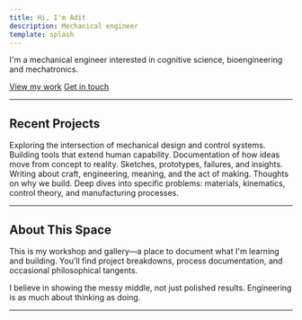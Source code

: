 ```yaml
---
title: Hi, I'm Adit
description: Mechanical engineer
template: splash
---
```



<div class="hero">

I'm a mechanical engineer interested in cognitive science, bioengineering and mechatronics.

<div class="actions">
  <a href="/projects/neurosteady">View my work</a>
  <a href="mailto:adit.bhargava@mail.utoronto.ca" data-variant="minimal">Get in touch</a>
</div>

</div>

---

## Recent Projects

<CardGrid>
  <Card title="Precision Mechanisms">
    Exploring the intersection of mechanical design and control systems. Building tools that extend human capability.
  </Card>
  
  <Card title="Creative Process">
    Documentation of how ideas move from concept to reality. Sketches, prototypes, failures, and insights.
  </Card>
  
  <Card title="Philosophical Notes">
    Writing about craft, engineering, meaning, and the act of making. Thoughts on why we build.
  </Card>
  
  <Card title="Technical Writing">
    Deep dives into specific problems: materials, kinematics, control theory, and manufacturing processes.
  </Card>
</CardGrid>

---

## About This Space

This is my workshop and gallery—a place to document what I'm learning and building. You'll find project breakdowns, process documentation, and occasional philosophical tangents.

I believe in showing the messy middle, not just polished results. Engineering is as much about thinking as doing.

---